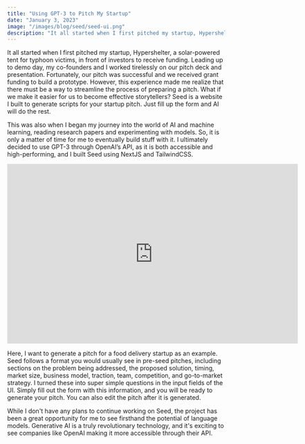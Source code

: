 ```yaml
---
title: "Using GPT-3 to Pitch My Startup"
date: "January 3, 2023"
image: "/images/blog/seed/seed-ui.png"
description: "It all started when I first pitched my startup, Hypershelter, a solar-powered tent for typhoon victims, in front of investors to receive funding. Leading up to demo day, my co-founders and I worked tirelessly on our pitch deck and presentation. Fortunately, our pitch was successful and we received grant funding to build a prototype. However, this experience made me realize that there must be a way to streamline"
---
```


It all started when I first pitched my startup, Hypershelter, a solar-powered tent for typhoon victims, in front of investors to receive funding. Leading up to demo day, my co-founders and I worked tirelessly on our pitch deck and presentation. Fortunately, our pitch was successful and we received grant funding to build a prototype. However, this experience made me realize that there must be a way to streamline the process of preparing a pitch. What if we make it easier for us to become effective storytellers? Seed is a website I built to generate scripts for your startup pitch. Just fill up the form and AI will do the rest.

This was also when I began my journey into the world of AI and machine learning, reading research papers and experimenting with models. So, it is only a matter of time for me to eventually build stuff with it. I ultimately decided to use GPT-3 through OpenAI’s API, as it is both accessible and high-performing, and I built Seed using NextJS and TailwindCSS.

<iframe width="672" height="415" src="https://www.youtube.com/embed/ZlDfTK2qPDE" title="YouTube video player" frameborder="0" allow="accelerometer; autoplay; clipboard-write; encrypted-media; gyroscope; picture-in-picture" allowfullscreen></iframe>

Here, I want to generate a pitch for a food delivery startup as an example. Seed follows a format you would usually see in pre-seed pitches, including sections on the problem being addressed, the proposed solution, timing, market size, business model, traction, team, competition, and go-to-market strategy. I turned these into super simple questions in the input fields of the UI. Simply fill out the form with this information, and you will be ready to generate your pitch. You can also edit the pitch after it is generated.

While I don't have any plans to continue working on Seed, the project has been a great opportunity for me to see firsthand the potential of language models. Generative AI is a truly revolutionary technology, and it's exciting to see companies like OpenAI making it more accessible through their API.